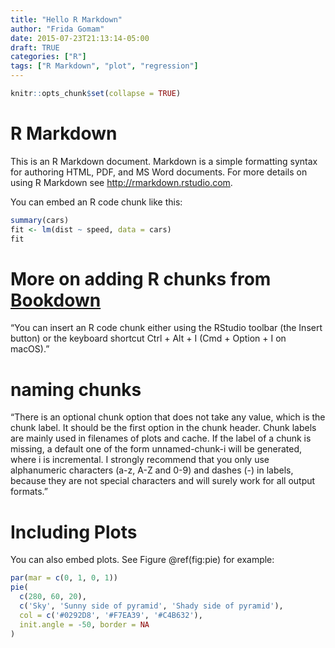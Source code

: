 ```yaml
---
title: "Hello R Markdown"
author: "Frida Gomam"
date: 2015-07-23T21:13:14-05:00
draft: TRUE
categories: ["R"]
tags: ["R Markdown", "plot", "regression"]
---
```


```r
knitr::opts_chunk$set(collapse = TRUE)
```

# R Markdown

This is an R Markdown document. Markdown is a simple formatting syntax for authoring HTML, PDF, and MS Word documents. For more details on using R Markdown see <http://rmarkdown.rstudio.com>.

You can embed an R code chunk like this:

```r
summary(cars)
fit <- lm(dist ~ speed, data = cars)
fit
```


# More on adding R chunks from [Bookdown](https://bookdown.org/yihui/rmarkdown/r-code.html)
"You can insert an R code chunk either using the RStudio toolbar (the Insert button) or the keyboard shortcut Ctrl + Alt + I (Cmd + Option + I on macOS)."


# naming chunks
"There is an optional chunk option that does not take any value, which is the chunk label. It should be the first option in the chunk header. Chunk labels are mainly used in filenames of plots and cache. If the label of a chunk is missing, a default one of the form unnamed-chunk-i will be generated, where i is incremental. I strongly recommend that you only use alphanumeric characters (a-z, A-Z and 0-9) and dashes (-) in labels, because they are not special characters and will surely work for all output formats."


# Including Plots

You can also embed plots. See Figure \@ref(fig:pie) for example:

```r
par(mar = c(0, 1, 0, 1))
pie(
  c(280, 60, 20),
  c('Sky', 'Sunny side of pyramid', 'Shady side of pyramid'),
  col = c('#0292D8', '#F7EA39', '#C4B632'),
  init.angle = -50, border = NA
)
```
